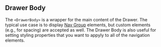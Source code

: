 
## Drawer Body

The `<DrawerBody>` is a wrapper for the main content of the Drawer. The typical use case is to display [Nav Group](/components/drawer-nav-group/examples) elements, but custom elements (e.g., for spacing) are accepted as well. The Drawer Body is also useful for setting styling properties that you want to appyly to all of the navigation elements.

<BasicDrawerBody />
